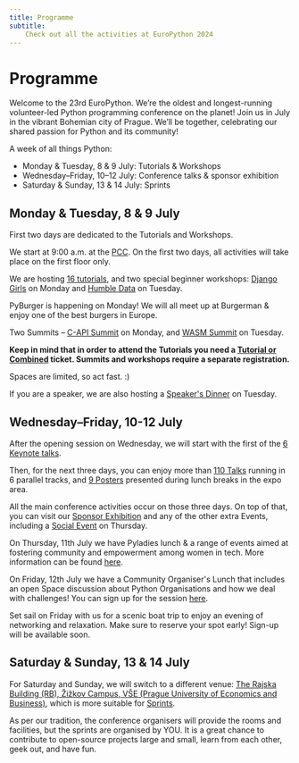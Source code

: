 ```yaml
---
title: Programme
subtitle:
    Check out all the activities at EuroPython 2024
---
```


# Programme


Welcome to the 23rd EuroPython. We’re the oldest and longest-running volunteer-led Python programming conference on the planet! Join us in July in the vibrant Bohemian city of Prague. We’ll be together, celebrating our shared passion for Python and its community!

A week of all things Python:

* Monday & Tuesday, 8 & 9 July: Tutorials & Workshops
* Wednesday–Friday, 10–12 July: Conference talks & sponsor exhibition
* Saturday & Sunday, 13 & 14 July: Sprints


## Monday & Tuesday, 8 & 9 July

First two days are dedicated to the Tutorials and Workshops.

We start at 9:00 a.m. at the [PCC](/where#prague-congress-centre---conference-venue). On the first two days, all activities will take place on the first floor only.

We are hosting [16 tutorials](/tutorials), and two special beginner workshops: [Django Girls](https://djangogirls.org/en/prague/) on Monday and [Humble Data](https://humbledata.org/) on Tuesday.

PyBurger is happening on Monday! We will all meet up at Burgerman & enjoy one of the best burgers in Europe.

Two Summits – [C-API Summit](/session/c-api-summit) on Monday, and [WASM Summit](/session/wasm-summit) on Tuesday.

**Keep in mind that in order to attend the Tutorials you need a [Tutorial or Combined](/tickets/#ticket-types) ticket. Summits and workshops require a separate registration.**

Spaces are limited, so act fast. :)

If you are a speaker, we are also hosting a [Speaker's Dinner](/speakers-dinner) on Tuesday.

## Wednesday–Friday, 10-12 July

After the opening session on Wednesday, we will start with the first of the [6 Keynote talks](/keynoters).

Then, for the next three days, you can enjoy more than [110 Talks](/talks) running in 6 parallel tracks, and [9 Posters](/posters) presented during lunch breaks in the expo area.

All the main conference activities occur on those three days. On top of that, you can visit our [Sponsor Exhibition](/sponsor) and any of the other extra Events, including a [Social Event](/social-event) on Thursday.

On Thursday, 11th July we have Pyladies lunch & a range of events aimed at fostering community and empowerment among women in tech. More information can be found [here](/pyladies-events).

On Friday, 12th July we have a Community Organiser's Lunch that includes an open Space discussion about Python Organisations and how we deal with challenges! You can sign up for the session [here](https://forms.gle/xFDN6ZLkLoF8s3RXA).

Set sail on Friday with us for a scenic boat trip to enjoy an evening of networking and relaxation. Make sure to reserve your spot early! Sign-up will be available soon.


## Saturday & Sunday, 13 & 14 July

For Saturday and Sunday, we will switch to a different venue: [The Rajska Building (RB), Žižkov Campus, VŠE (Prague University of Economics and Business)](sprints#location-of-the-sprints-venue), which is more suitable for [Sprints](/sprints).

As per our tradition, the conference organisers will provide the rooms and
facilities, but the sprints are organised by YOU. It is a great chance to
contribute to open-source projects large and small, learn from each other, geek
out, and have fun.
